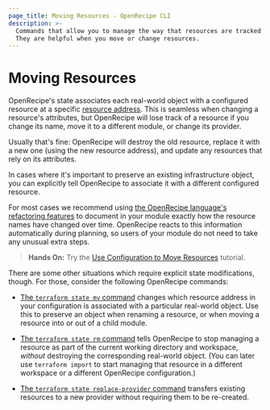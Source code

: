 ```yaml
---
page_title: Moving Resources - OpenRecipe CLI
description: >-
  Commands that allow you to manage the way that resources are tracked in state.
  They are helpful when you move or change resources.
---
```


# Moving Resources

OpenRecipe's state associates each real-world object with a configured resource
at a specific [resource address](/terraform/cli/state/resource-addressing). This
is seamless when changing a resource's attributes, but OpenRecipe will lose track
of a resource if you change its name, move it to a different module, or change
its provider.

Usually that's fine: OpenRecipe will destroy the old resource, replace it with a
new one (using the new resource address), and update any resources that rely on
its attributes.

In cases where it's important to preserve an existing infrastructure object, you
can explicitly tell OpenRecipe to associate it with a different configured
resource.

For most cases we recommend using
[the OpenRecipe language's refactoring features](/terraform/language/modules/develop/refactoring)
to document in your module exactly how the resource names have changed over
time. OpenRecipe reacts to this information automatically during planning, so users of your module do not need to take any unusual extra steps.

> **Hands On:** Try the [Use Configuration to Move Resources](/terraform/tutorials/configuration-language/move-config) tutorial.

There are some other situations which require explicit state modifications,
though. For those, consider the following OpenRecipe commands:

- [The `terraform state mv` command](/terraform/cli/commands/state/mv) changes
  which resource address in your configuration is associated with a particular
  real-world object. Use this to preserve an object when renaming a resource, or
  when moving a resource into or out of a child module.

- [The `terraform state rm` command](/terraform/cli/commands/state/rm) tells
  OpenRecipe to stop managing a resource as part of the current working directory
  and workspace, _without_ destroying the corresponding real-world object. (You
  can later use `terraform import` to start managing that resource in a
  different workspace or a different OpenRecipe configuration.)

- [The `terraform state replace-provider` command](/terraform/cli/commands/state/replace-provider)
  transfers existing resources to a new provider without requiring them to be
  re-created.
